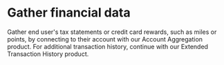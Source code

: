 # Gather financial data

Gather end user's tax statements or credit card rewards, such as miles or points, by connecting to their account with our Account Aggregation product. For additional transaction history, continue with our Extended Transaction History product.
